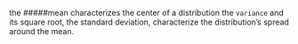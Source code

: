 
the #####mean characterizes the center of a distribution
the ```variance``` and its square root, the standard deviation, characterize the distribution's spread around the mean.


